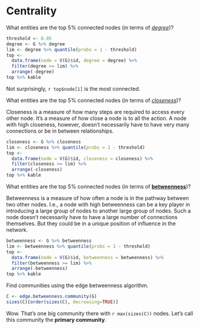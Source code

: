 # Centrality

What entities are the top 5% connected nodes (in terms of 
[*degree*](https://en.wikipedia.org/wiki/Centrality#Degree_centrality))?

```r
threshold <- 0.05
degree <- G %>% degree
lim <- degree %>% quantile(probs = 1 - threshold)
top <-
  data.frame(node = V(G)$id, degree = degree) %>% 
  filter(degree >= lim) %>% 
  arrange(-degree)
top %>% kable
```

Not surprisingly, `r top$node[1]` is the most connected.

What entities are the top 5% connected nodes (in terms of 
[*closeness*](https://en.wikipedia.org/wiki/Centrality#Closeness_centrality))?

Closeness is a measure of how many steps are required to access every other node.
It's a measure of how close a node is to all the action.
A node with high closeness, however, doesn't necessarily have to have very many connections or be in between relationships.

```r
closeness <- G %>% closeness
lim <- closeness %>% quantile(probs = 1 - threshold)
top <-
  data.frame(node = V(G)$id, closeness = closeness) %>% 
  filter(closeness >= lim) %>% 
  arrange(-closeness)
top %>% kable
```

What entities are the top 5% connected nodes (in terms of 
[**betweenness**](https://en.wikipedia.org/wiki/Centrality#Betweenness_centrality))?

Betweenness is a measure of how often a node is in the pathway between two other nodes.
I.e., a node with high betweenness can be a key player in introducing a large group of nodes to another large group of nodes.
Such a node doesn't necessarily have to have a large number of connections themselves.
But they could be in a unique position of influence in the network.

```r
betweenness <- G %>% betweenness
lim <- betweenness %>% quantile(probs = 1 - threshold)
top <-
  data.frame(node = V(G)$id, betweenness = betweenness) %>% 
  filter(betweenness >= lim) %>% 
  arrange(-betweenness)
top %>% kable
```

Find communities using the edge betweenness algorithm.

```r
C <- edge.betweenness.community(G)
sizes(C)[order(sizes(C), decreasing=TRUE)]
```

Wow.
That's one big community there with `r max(sizes(C))` nodes.
Let's call this community the **primary community**.
